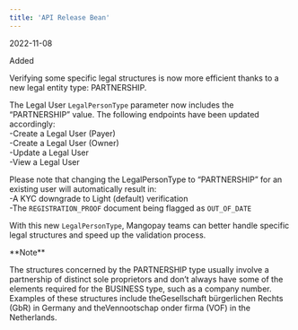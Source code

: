 ```yaml
---  
title: 'API Release Bean'  
---  
```

<span class="date">2022-11-08</span>  
  
  
<div class="pill pill-green">Added</div>  
  

Verifying some specific legal structures is now more efficient thanks to a new legal entity type: PARTNERSHIP.  

The Legal User `LegalPersonType` parameter now includes the “PARTNERSHIP” value. The following endpoints have been updated accordingly:  
-Create a Legal User (Payer)  
-Create a Legal User (Owner)  
-Update a Legal User  
-View a Legal User  

Please note that changing the LegalPersonType to “PARTNERSHIP” for an existing user will automatically result in:  
-A KYC downgrade to Light (default) verification   
-The `REGISTRATION_PROOF` document being flagged as `OUT_OF_DATE`  

With this new `LegalPersonType`, Mangopay teams can better handle specific legal structures and speed up the validation process.  

<Note>  
**Note** 
  
The structures concerned by the PARTNERSHIP type usually involve a partnership of distinct sole proprietors and don’t always have some of the elements required for the BUSINESS type, such as a company number.   
Examples of these structures include theGesellschaft bürgerlichen Rechts (GbR) in Germany and theVennootschap onder firma (VOF) in the Netherlands.  
</Note>